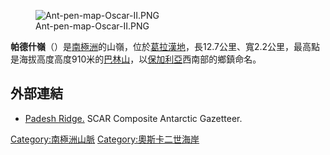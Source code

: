 [[Image:Ant-pen-map-Oscar-II.PNG|thumb]]

{{coord|65|36|00|S|62|14|40|W|display=title}}

'''帕德什嶺'''（{{lang-bg|хребет Падеш}}）是[[南極洲|南極洲]]的山嶺，位於[[葛拉漢地|葛拉漢地]]，長12.7公里、寬2.2公里，最高點是海拔高度高度910米的[[巴林山|巴林山]]，以[[保加利亞|保加利亞]]西南部的鄉鎮命名。

==外部連結==
* [https://data.aad.gov.au/aadc/gaz/scar/display_name.cfm?gaz_id=137524 Padesh Ridge.] {{Wayback|url=https://data.aad.gov.au/aadc/gaz/scar/display_name.cfm?gaz_id=137524 |date=20170922101132 }} SCAR Composite Antarctic Gazetteer.

{{DEFAULTSORT:Padesh Ridge}}
[[Category:南極洲山脈|Category:南極洲山脈]]
[[Category:奧斯卡二世海岸|Category:奧斯卡二世海岸]]


{{OscarIICoast-geo-stub}}